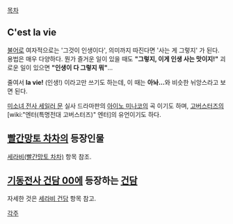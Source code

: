 [[목차]]

== C'est la vie ==
[[불어]]로 여자적으로는 '그것이 인생이다', 의미까지 따진다면 '사는 게 그렇지' 가 된다. 용법은 매우 다양하다. 뭔가 즐거운 일이 있을 때도 '''"그렇지, 이게 인생 사는 맛이지!"''' 괴로운 일이 있으면 '''"인생이 다 그렇지 뭐"'''...

줄여서 '''la vie!''' (인생!) 이라고만 쓰기도 하는데, 이 때는 '''아놔...'''와 비슷한 뉘앙스라고 보면 된다.

[[미소녀 전사 세일러 문]] 실사 드라마판의 [[아이노 미나코]]의 곡 이기도 하며,
[[고버스터즈]]의 [wiki:"엔터(특명전대 고버스터즈)" 엔터]의 유언이기도 하다.

== [[빨간망토 차차]]의 등장인물 ==
[[세라비(빨간망토 차차)]] 항목 참조.

== [[기동전사 건담 00]]에 등장하는 [[건담]] ==
자세한 것은 [[세라비 건담]] 항목 참고.

[[각주]]
